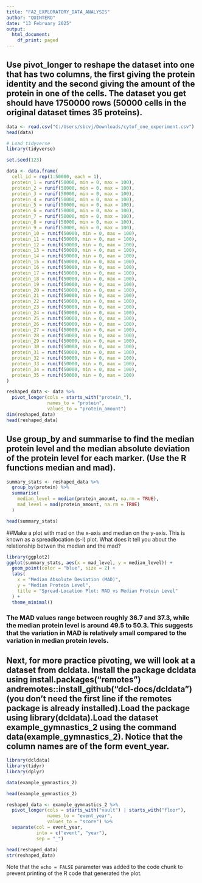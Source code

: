 ---
title: "FA2_EXPLORATORY_DATA_ANALYSIS"
author: "QUINTERO"
date: "13 February 2025"
output:
  html_document:
    df_print: paged
---


## Use pivot_longer to reshape the dataset into one that has two columns, the first giving the protein identity and the second giving the amount of the protein in one of the cells. The dataset you get should have 1750000 rows (50000 cells in the original dataset times 35 proteins).

```{r}
data <- read.csv("C:/Users/sbcvj/Downloads/cytof_one_experiment.csv")
head(data)

# Load tidyverse
library(tidyverse)

set.seed(123) 

data <- data.frame(
  cell_id = rep(1:50000, each = 1),
  protein_1 = runif(50000, min = 0, max = 100),
  protein_2 = runif(50000, min = 0, max = 100),
  protein_3 = runif(50000, min = 0, max = 100),
  protein_4 = runif(50000, min = 0, max = 100),
  protein_5 = runif(50000, min = 0, max = 100),
  protein_6 = runif(50000, min = 0, max = 100),
  protein_7 = runif(50000, min = 0, max = 100),
  protein_8 = runif(50000, min = 0, max = 100),
  protein_9 = runif(50000, min = 0, max = 100),
  protein_10 = runif(50000, min = 0, max = 100),
  protein_11 = runif(50000, min = 0, max = 100),
  protein_12 = runif(50000, min = 0, max = 100),
  protein_13 = runif(50000, min = 0, max = 100),
  protein_14 = runif(50000, min = 0, max = 100),
  protein_15 = runif(50000, min = 0, max = 100),
  protein_16 = runif(50000, min = 0, max = 100),
  protein_17 = runif(50000, min = 0, max = 100),
  protein_18 = runif(50000, min = 0, max = 100),
  protein_19 = runif(50000, min = 0, max = 100),
  protein_20 = runif(50000, min = 0, max = 100),
  protein_21 = runif(50000, min = 0, max = 100),
  protein_22 = runif(50000, min = 0, max = 100),
  protein_23 = runif(50000, min = 0, max = 100),
  protein_24 = runif(50000, min = 0, max = 100),
  protein_25 = runif(50000, min = 0, max = 100),
  protein_26 = runif(50000, min = 0, max = 100),
  protein_27 = runif(50000, min = 0, max = 100),
  protein_28 = runif(50000, min = 0, max = 100),
  protein_29 = runif(50000, min = 0, max = 100),
  protein_30 = runif(50000, min = 0, max = 100),
  protein_31 = runif(50000, min = 0, max = 100),
  protein_32 = runif(50000, min = 0, max = 100),
  protein_33 = runif(50000, min = 0, max = 100),
  protein_34 = runif(50000, min = 0, max = 100),
  protein_35 = runif(50000, min = 0, max = 100)
)

reshaped_data <- data %>%
  pivot_longer(cols = starts_with("protein_"),
               names_to = "protein",          
               values_to = "protein_amount")  
dim(reshaped_data)  
head(reshaped_data)

```

## Use group_by and summarise to find the median protein level and the median absolute deviation of the protein level for each marker. (Use the R functions median and mad).

```{r}
summary_stats <- reshaped_data %>%
  group_by(protein) %>%
  summarise(
    median_level = median(protein_amount, na.rm = TRUE),  
    mad_level = mad(protein_amount, na.rm = TRUE)         
  )

head(summary_stats)
```

##Make a plot with mad on the x-axis and median on the y-axis. This is known as a spreadlocation (s-l) plot. What does it tell you about the relationship betwen the median and the mad?

```{r}
library(ggplot2)
ggplot(summary_stats, aes(x = mad_level, y = median_level)) +
  geom_point(color = "blue", size = 2) +  
  labs(
    x = "Median Absolute Deviation (MAD)", 
    y = "Median Protein Level",            
    title = "Spread-Location Plot: MAD vs Median Protein Level"  
  ) +
  theme_minimal() 
```

### The MAD values range between roughly 36.7 and 37.3, while the median protein level is around 49.5 to 50.3. This suggests that the variation in MAD is relatively small compared to the variation in median protein levels.


## Next, for more practice pivoting, we will look at a dataset from dcldata. Install the package dcldata using install.packages("remotes") andremotes::install_github("dcl-docs/dcldata") (you don't need the first line if the remotes package is already installed).Load the package using library(dcldata).Load the dataset example_gymnastics_2 using the command data(example_gymnastics_2). Notice that the column names are of the form event_year.

```{r}
library(dcldata)
library(tidyr)
library(dplyr)

data(example_gymnastics_2)

head(example_gymnastics_2)

reshaped_data <- example_gymnastics_2 %>%
  pivot_longer(cols = starts_with("vault") | starts_with("floor"),  
               names_to = "event_year",       
               values_to = "score") %>%       
  separate(col = event_year,                   
           into = c("event", "year"),         
           sep = "_")                         

head(reshaped_data)
str(reshaped_data)
```




Note that the `echo = FALSE` parameter was added to the code chunk to prevent printing of the R code that generated the plot.
